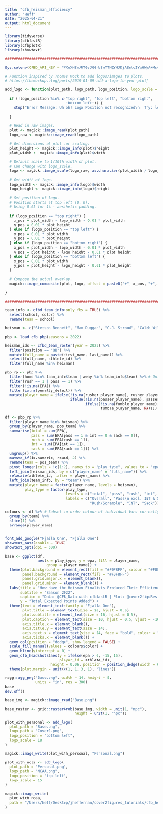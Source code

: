 ```yaml
---
title: "cfb_heisman_efficiency"
author: "Heff"
date: "2025-04-21"
output: html_document
---
```


```r
library(tidyverse)
library(cfbfastR)
library(cfbplotR)
library(showtext)

###############################################################################
```

```r
Sys.setenv(CFBD_API_KEY = "VXuXNSm/RT0sJG6nbSnTTNZYHJDjASntcIYw6WpA+Ms+j/lkU7T9/d/i2GIKKVaj")
```

```r
# Function inspired by Thomas Mock to add logos/images to plots.
# https://themockup.blog/posts/2019-01-09-add-a-logo-to-your-plot/

add_logo <- function(plot_path, logo_path, logo_position, logo_scale = 10) {
  
  if (!logo_position %in% c("top right", "top left", "bottom right",
                            "bottom left")) {
    stop("Error Message: Uh oh! Logo Position not recognized\n  Try: logo_positon = 'top right', 'top left', 'bottom right', or 'bottom left'")
    
  }
  
  # Read in raw images.
  plot <- magick::image_read(plot_path)
  logo_raw <- magick::image_read(logo_path)
  
  # Get dimensions of plot for scaling.
  plot_height <- magick::image_info(plot)$height
  plot_width <- magick::image_info(plot)$width
  
  # Default scale to 1/10th width of plot.
  # Can change with logo_scale.
  logo <- magick::image_scale(logo_raw, as.character(plot_width / logo_scale))
  
  # Get width of logo.
  logo_width <- magick::image_info(logo)$width
  logo_height <- magick::image_info(logo)$height
  
  # Set position of logo.
  # Position starts at top left (0, 0).
  # Using 0.01 for 1% - aesthetic padding.
  
  if (logo_position == "top right") {
    x_pos = plot_width - logo_width - 0.01 * plot_width
    y_pos = 0.01 * plot_height
  } else if (logo_position == "top left") {
    x_pos = 0.01 * plot_width
    y_pos = 0.01 * plot_height
  } else if (logo_position == "bottom right") {
    x_pos = plot_width - logo_width - 0.01 * plot_width
    y_pos = plot_height - logo_height - 0.01 * plot_height
  } else if (logo_position == "bottom left") {
    x_pos = 0.01 * plot_width
    y_pos = plot_height - logo_height - 0.01 * plot_height
  }
  
  # Compose the actual overlay.
  magick::image_composite(plot, logo, offset = paste0("+", x_pos, "+", y_pos))
  
}

###############################################################################
```

```r
team_info <- cfbd_team_info(only_fbs = TRUE) %>%
  select(school, color) %>%
  rename(team = school)

heisman <- c("Stetson Bennett", "Max Duggan", "C.J. Stroud", "Caleb Williams")

pbp <- load_cfb_pbp(seasons = 2022)

heisman_ids <- cfbd_team_roster(year = 2022) %>%
  filter(position == "QB") %>%
  mutate(full_name = paste(first_name, last_name)) %>%
  select(full_name, athlete_id) %>%
  filter(full_name %in% heisman)

pbp_rp <- pbp %>%
  filter(home %in% team_info$team | away %in% team_info$team) %>% # Only FBS teams.
  filter(rush == 1 | pass == 1) %>%
  filter(!is.na(EPA)) %>%
  filter(is.na(penalty_detail)) %>%
  mutate(player_name = ifelse(!is.na(rusher_player_name), rusher_player_name,
                              ifelse(!is.na(passer_player_name), passer_player_name,
                                     ifelse(!is.na(fumble_player_name),
                                            fumble_player_name, NA))))

df <- pbp_rp %>%
  filter(player_name %in% heisman) %>%
  group_by(player_name, pos_team) %>%
  summarise(total = sum(EPA),
            pass = sum(EPA[pass == 1 & int == 0 & sack == 0]),
            rush = sum(EPA[rush == 1]),
            int = sum(EPA[int == 1]),
            sack = sum(EPA[sack == 1])) %>%
  ungroup() %>%
  mutate_if(is.numeric, round, 2) %>%
  rename(team = pos_team) %>%
  pivot_longer(cols = !c(1:2), names_to = "play_type", values_to = "epa") %>%
  left_join(heisman_ids, by = c("player_name" = "full_name")) %>%
  relocate(athlete_id, .after = player_name) %>%
  left_join(team_info, by = "team") %>%
  mutate(player_name = factor(player_name, levels = heisman),
         play_type = factor(play_type,
                            levels = c("total", "pass", "rush", "int", "sack"),
                            labels = c("Overall", "Pass\n(excl. INT & Sack)",
                                       "Rush/Scramble", "INT", "Sack")))

colours <- df %>% # Subset to order colour of individual bars correctly.
  group_by(team) %>%
  slice(1) %>%
  arrange(player_name)


font_add_google("Fjalla One", "Fjalla One")
showtext_auto(enable = TRUE)
showtext_opts(dpi = 300)

base <- ggplot(df,
               aes(x = play_type, y = epa, fill = player_name,
                   group = player_name)) +
  theme(plot.background = element_rect(fill = "#F0F8FF", colour = "#F0F8FF"),
        panel.background = element_rect(fill = "#F0F8FF"),
        panel.grid.major.x = element_blank(),
        panel.grid.minor = element_blank()) +
  labs(title = "How Have the Heisman Finalists Produced Their Efficiency?",
       subtitle = "Season 2022",
       caption = "Data: @CFB_Data with cfbfastR | Plot: @cover2figuRes | Inspired by @KevinCole__",
       y = "Total Expected Points Added") +
  theme(text = element_text(family = "Fjalla One"),
        plot.title = element_text(size = 20, hjust = 0.5),
        plot.subtitle = element_text(size = 16, hjust = 0.5),
        plot.caption = element_text(size = 10, hjust = 0.5, vjust = -10),
        axis.title.x = element_blank(),
        axis.title.y = element_text(size = 14),
        axis.text.x = element_text(size = 14, face = "bold", colour = "black"),
        axis.ticks.x = element_blank()) +
  geom_col(position = "dodge", show.legend = FALSE) +
  scale_fill_manual(values = colours$color) +
  geom_hline(yintercept = 0) +
  geom_cfb_headshots(aes(y = ifelse(epa > 0, -15, 15),
                         player_id = athlete_id),
                     height = 0.06, position = position_dodge(width = 0.9)) +
  theme(plot.margin = unit(c(1, 1, 3, 1), "lines"))

ragg::agg_png("Base.png", width = 14, height = 8,
              units = "in", res = 300)
base
dev.off()

base_img <- magick::image_read("Base.png")

base_raster <- grid::rasterGrob(base_img, width = unit(1, "npc"),
                                height = unit(1, "npc"))

plot_with_personal <- add_logo(
  plot_path = "Base.png",
  logo_path = "Cover2.png",
  logo_position = "bottom left",
  logo_scale = 18
)

magick::image_write(plot_with_personal, "Personal.png")

plot_with_ncaa <- add_logo(
  plot_path = "Personal.png",
  logo_path = "NCAA.png",
  logo_position = "top left",
  logo_scale = 15
)

magick::image_write(
  plot_with_ncaa,
  path = "/Users/heff/Desktop/jheffernan/cover2figures_tutorials/cfb_heisman_efficiency/cfb_heisman_efficiency.png"
)
```
